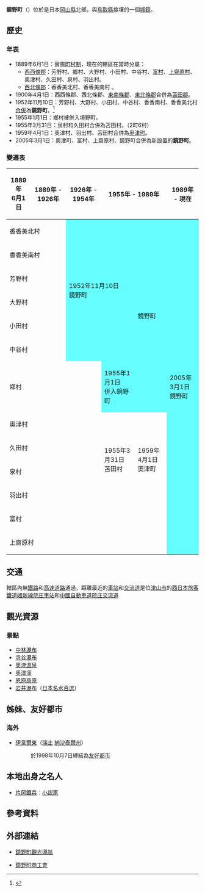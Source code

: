 {{日本町村
| 自治體名=鏡野
| 町村=町
| 圖像 = [[File:Okutsu_Onsen_01.jpg|240px]]
| 圖像說明=[[吉井川|吉井川]]（奧津川）與[[奧津溫泉|奧津溫泉]]街
| 町村章=[[File:Kagamino_Okayama_chapter.JPG|100px]]
| 日文原名=鏡野町
| 平假名=かがみのちょう
| 羅馬字拼音=Kagamino-chō
| 都道府縣=岡山縣
| 支廳=
| 郡=勝田郡
| 編號=33606-8
| 面積=419.69
| 邊界未定=
| 人口=14,252
| 統計時間=2011年12月31日
| 自治體=[[津山市|津山市]]、[[真庭市|真庭市]]<br />'''[[鳥取縣|鳥取縣]]'''：[[鳥取市|鳥取市]]、[[三朝町|三朝町]]
| 樹=[[樫|樫]]
| 花=[[櫻|櫻]]、[[龙胆|龙胆]]
| 鳥=[[冠魚狗|冠魚狗]]
| 其他象徵物=町蝶
| 其他象徵=[[麝香鳳蝶|麝香鳳蝶]]、[[日本虎鳳蝶|日本虎鳳蝶]]
| 首長=山崎親男
| 卸任日期=2013年4月10日
| 郵遞區號=708-0392
| 所在地=苫田郡鏡野町竹田660番地<br>[[File:Kagamino_town_office.jpg|210px]]
| 電話號碼=868-54-2111
| 外部連結=http://www.town.kagamino.lg.jp/
| 經度=
| 緯度=
| 地圖=[[File:Kagamino_in_Okayama_Prefecture_Ja.svg|250px]]
| 註記=人口：[http://www.town.kagamino.lg.jp/ 鏡野町官方網頁]
}}
'''鏡野町'''（{{jpn|j=鏡野町|hg=かがみのちょう|rm=Kagamino chō|f=y}}）位於是日本[[岡山縣|岡山縣]]北部，與[[鳥取縣|鳥取縣]]接壤的一個[[城鎮|城鎮]]。

==歷史==
===年表===
* 1889年6月1日：實施[[町村制|町村制]]，現在的轄區在當時分屬：
** [[西西條郡|西西條郡]]：芳野村、鄉村、大野村、小田村、中谷村、[[富村|富村]]、[[上齋原村|上齋原村]]、奧津村、久田村、泉村、羽出村。
** [[西北條郡|西北條郡]]：香香美北村、香香美南村 。
* 1900年4月1日：西西條郡、西北條郡、[[東南條郡|東南條郡]]、[[東北條郡|東北條郡]]合併為[[苫田郡|苫田郡]]。
* 1952年11月10日：芳野村、大野村、小田村、中谷村、香香南村、香香美北村[[市町村合併|合併]]為'''鏡野町'''。<ref>{{cite web| title=旧町の紹介| url=http://www.town.kagamino.lg.jp/modules/cms/pub_content_detail.php?id=125&stat=0| accessdate=2012-02-17| language=ja| publisher=鏡野町公所| deadurl=yes| archiveurl=https://web.archive.org/web/20111228034143/http://www.town.kagamino.lg.jp/modules/cms/pub_content_detail.php?id=125&stat=0| archivedate=2011-12-28}}</ref> 
* 1955年1月1日：鄉村被併入境野町。
* 1955年3月31日：泉村和久田村合併為苫田村。（2町6村）
* 1959年4月1日：奧津村、羽出村、苫田村合併為[[奥津町|奥津町]]。
* 2005年3月1日：奧津町、富村、上齋原村、鏡野町合併為新設置的'''鏡野町'''。

===變遷表===
{| class="wikitable" style="font-size:x-small"
|-
! 1889年<br>6月1日
! 1889年 - 1926年
! 1926年 - 1954年
! colspan=2 | 1955年 - 1989年
! 1989年 - 現在
! 現在
|-
| colspan=2 | 香香美北村
| rowspan=6 colspan=2 style="background-color:#6ff;" | 1952年11月10日<br />鏡野町
| rowspan=7 style="background-color:#6ff;" | 鏡野町
| rowspan=13 colspan=2 style="background-color:#6ff;" | 2005年3月1日<br />鏡野町
|-
| colspan=2 | 香香美南村
|-
| colspan=2 | 芳野村
|-
| colspan=2 | 大野村
|-
| colspan=2 | 小田村
|-
| colspan=2 | 中谷村
|-
| colspan=3 | 鄉村
| style="background-color:#6ff;" | 1955年1月1日<br />併入鏡野町
|-
| colspan=4 | 奧津村
| rowspan=4 | 1959年4月1日<br />奧津町
|-
| colspan=3 | 久田村
| rowspan=2 | 1955年3月31日<br />苫田村
|-
| colspan=3 | 泉村
|-
| colspan=4 | 羽出村
|-
| colspan=5 | 富村
|-
| colspan=5 | 上齋原村
|}

==交通==
轄區內無[[鐵路|鐵路]]和[[高速道路|高速道路]]通過，距離最近的[[車站|車站]]和[[交流道|交流道]]是位[[津山市|津山市]]的[[西日本旅客鐵道|西日本旅客鐵道]][[姬新線|姬新線]][[院庄車站|院庄車站]]和[[中國自動車道|中國自動車道]][[院庄交流道|院庄交流道]]

==觀光資源==
===景點===
* [[中林瀑布|中林瀑布]]
* [[寺谷瀑布|寺谷瀑布]]
* [[奧津溫泉|奧津溫泉]]
* [[奧津溪|奧津溪]]
* [[恩原高原|恩原高原]]
* [[岩井瀑布|岩井瀑布]]（[[日本名水百選|日本名水百選]]）

==姊妹、友好都市==
===海外===
* {{Flagicon|SUI}} [[伊韋爾東|伊韋爾東]]（[[瑞士|瑞士]] [[納沙泰爾州|納沙泰爾州]]）
*: 於1998年10月7日締結為[[友好都市|友好都市]]

==本地出身之名人==
* [[片岡鐵兵|片岡鐵兵]]：[[小説家|小説家]]

==參考資料==
{{reflist}}

==外部連結==
{{commonscat|Kagamino, Okayama}}
* {{Ja}} [http://kanko.town.kagamino.lg.jp/ 鏡野町觀光導航]
* {{Ja}} [https://web.archive.org/web/20100914220411/http://www.okasci.or.jp/kagamino/ 鏡野町商工會]


{{岡山縣}}{{Authority control}}